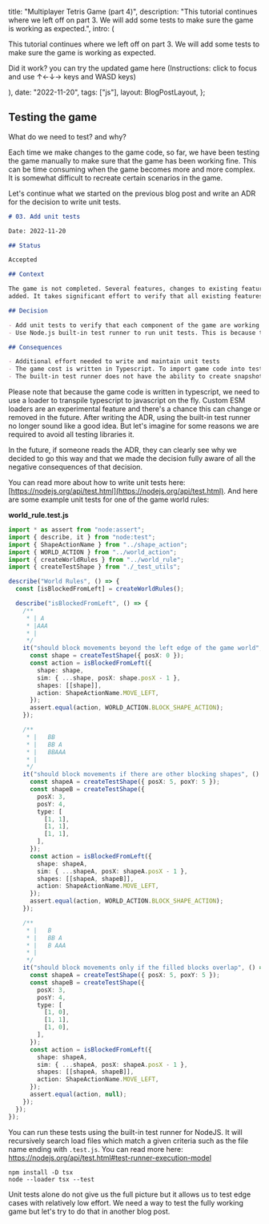 
  title: "Multiplayer Tetris Game (part 4)",
  description:
    "This tutorial continues where we left off on part 3. We will add some tests to make sure the game is working as expected.",
  intro: (
    <section>
      <p>
        This tutorial continues where we left off on part 3. We will add some
        tests to make sure the game is working as expected.
      </p>
      <p>
        Did it work? you can try the updated game here (Instructions: click to
        focus and use ↑←↓→ keys and WASD keys)
      </p>
      <GameIframe
        src="/blog/2022-11-20-multiplayer-tetris-game-part-4/embeds/finished"
        height="450px"
      />
    </section>
  ),
  date: "2022-11-20",
  tags: ["js"],
  layout: BlogPostLayout,
};

## Testing the game

What do we need to test? and why?

Each time we make changes to the game code, so far, we have been testing the game manually to make sure that
the game has been working fine. This can be time consuming when the game becomes more and more complex. It is
somewhat difficult to recreate certain scenarios in the game.

Let's continue what we started on the previous blog post and write an ADR for the decision to write unit tests.

```md
# 03. Add unit tests

Date: 2022-11-20

## Status

Accepted

## Context

The game is not completed. Several features, changes to existing features and bug fixes needs to be
added. It takes significant effort to verify that all existing features are working as expected.

## Decision

- Add unit tests to verify that each component of the game are working as expected.
- Use Node.js built-in test runner to run unit tests. This is because the the client has a requirement that we do not use any testing libraries.

## Consequences

- Additional effort needed to write and maintain unit tests
- The game cost is written in Typescript. To import game code into test code, we need to use Custom ESM loaders, which is an experimental feature on NodeJS. This feature might change or get removed in the future.
- The built-in test runner does not have the ability to create snapshot tests (eg: Jest). This could be useful when weriting integration tests.
```

Please note that because the game code is written in typescript, we need to use a loader to transpile typescript to javascript on the fly. Custom ESM loaders are an experimental feature and there's a chance this can change or removed in the future. After writing the ADR, using the built-in test runner no longer sound like a good idea. But let's imagine for some reasons we are required to avoid all testing libraries it.

In the future, if someone reads the ADR, they can clearly see why we decided to go this way and that we made the decision fully aware of all the negative consequences of that decision.

You can read more about how to write unit tests here: [https://nodejs.org/api/test.html](https://nodejs.org/api/test.html). And here are some example unit tests for one of the game world rules:

**world_rule.test.js**

```ts
import * as assert from "node:assert";
import { describe, it } from "node:test";
import { ShapeActionName } from "../shape_action";
import { WORLD_ACTION } from "../world_action";
import { createWorldRules } from "../world_rule";
import { createTestShape } from "./_test_utils";

describe("World Rules", () => {
  const [isBlockedFromLeft] = createWorldRules();

  describe("isBlockedFromLeft", () => {
    /**
     * | A
     * |AAA
     * |
     */
    it("should block movements beyond the left edge of the game world", () => {
      const shape = createTestShape({ posX: 0 });
      const action = isBlockedFromLeft({
        shape: shape,
        sim: { ...shape, posX: shape.posX - 1 },
        shapes: [[shape]],
        action: ShapeActionName.MOVE_LEFT,
      });
      assert.equal(action, WORLD_ACTION.BLOCK_SHAPE_ACTION);
    });

    /**
     * |   BB
     * |   BB A
     * |   BBAAA
     * |
     */
    it("should block movements if there are other blocking shapes", () => {
      const shapeA = createTestShape({ posX: 5, poxY: 5 });
      const shapeB = createTestShape({
        posX: 3,
        posY: 4,
        type: [
          [1, 1],
          [1, 1],
          [1, 1],
        ],
      });
      const action = isBlockedFromLeft({
        shape: shapeA,
        sim: { ...shapeA, posX: shapeA.posX - 1 },
        shapes: [[shapeA, shapeB]],
        action: ShapeActionName.MOVE_LEFT,
      });
      assert.equal(action, WORLD_ACTION.BLOCK_SHAPE_ACTION);
    });

    /**
     * |   B
     * |   BB A
     * |   B AAA
     * |
     */
    it("should block movements only if the filled blocks overlap", () => {
      const shapeA = createTestShape({ posX: 5, poxY: 5 });
      const shapeB = createTestShape({
        posX: 3,
        posY: 4,
        type: [
          [1, 0],
          [1, 1],
          [1, 0],
        ],
      });
      const action = isBlockedFromLeft({
        shape: shapeA,
        sim: { ...shapeA, posX: shapeA.posX - 1 },
        shapes: [[shapeA, shapeB]],
        action: ShapeActionName.MOVE_LEFT,
      });
      assert.equal(action, null);
    });
  });
});
```

You can run these tests using the built-in test runner for NodeJS. It will recursively search load files which match a given criteria such as the file name ending with `.test.js`. You can read more here: https://nodejs.org/api/test.html#test-runner-execution-model

```shell
npm install -D tsx
node --loader tsx --test
```

Unit tests alone do not give us the full picture but it allows us to test edge cases with relatively low effort. We need a way to test the fully working game but let's try to do that in another blog post.
